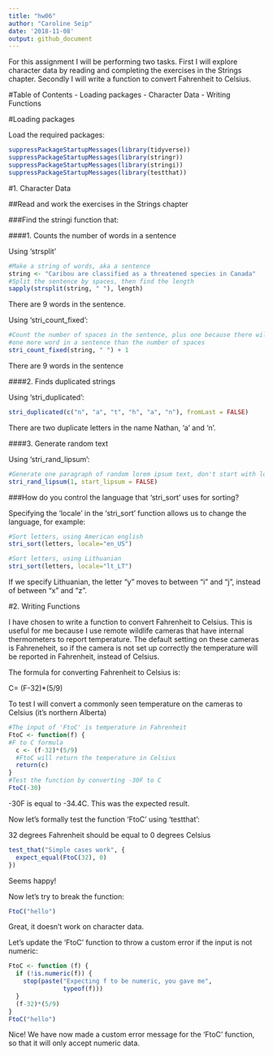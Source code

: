 ```yaml
---
title: "hw06"
author: "Caroline Seip"
date: '2018-11-08'
output: github_document
---
```


For this assignment I will be performing two tasks. First I will explore character data by reading and completing the exercises in the Strings chapter. Secondly I will write a function to convert Fahrenheit to Celsius.

#Table of Contents
- Loading packages
- Character Data
- Writing Functions

#Loading packages

Load the required packages:

```r
suppressPackageStartupMessages(library(tidyverse))
suppressPackageStartupMessages(library(stringr))
suppressPackageStartupMessages(library(stringi))
suppressPackageStartupMessages(library(testthat))
```

#1. Character Data

##Read and work the exercises in the Strings chapter

###Find the stringi function that:

####1. Counts the number of words in a sentence

Using 'strsplit'

```r
#Make a string of words, aka a sentence
string <- "Caribou are classified as a threatened species in Canada"
#Split the sentence by spaces, then find the length
sapply(strsplit(string, " "), length)
```
There are 9 words in the sentence.

Using 'stri_count_fixed':

```r
#Count the number of spaces in the sentence, plus one because there will always be 
#one more word in a sentence than the number of spaces
stri_count_fixed(string, " ") + 1
```
There are 9 words in the sentence

####2. Finds duplicated strings

Using 'stri_duplicated':

```r
stri_duplicated(c("n", "a", "t", "h", "a", "n"), fromLast = FALSE)
```
There are two duplicate letters in the name Nathan, 'a' and 'n'.

####3. Generate random text

Using 'stri_rand_lipsum':

```r
#Generate one paragraph of random lorem ipsum text, don't start with lorem ipsum
stri_rand_lipsum(1, start_lipsum = FALSE)
```

###How do you control the language that 'stri_sort' uses for sorting?

Specifying the 'locale' in the 'stri_sort' function allows us to change the language, for example:

```r
#Sort letters, using American english
stri_sort(letters, locale="en_US")
```

```r
#Sort letters, using Lithuanian
stri_sort(letters, locale="lt_LT")
```

If we specify Lithuanian, the letter "y" moves to between "i" and "j", instead of between "x" and "z".

#2. Writing Functions

I have chosen to write a function to convert Fahrenheit to Celsius. This is useful for me because I use remote wildlife cameras that have internal thermometers to report temperature. The default setting on these cameras is Fahreneheit, so if the camera is not set up correctly the temperature will be reported in Fahrenheit, instead of Celsius.

The formula for converting Fahrenheit to Celsius is:

C= (F-32)*(5/9)

To test I will convert a commonly seen temperature on the cameras to Celsius (it's northern Alberta)

```r
#The input of 'FtoC' is temperature in Fahrenheit
FtoC <- function(f) {
#F to C formula
  c <- (f-32)*(5/9)
  #FtoC will return the temperature in Celsius
  return(c)
}
#Test the function by converting -30F to C
FtoC(-30)
```
-30F is equal to -34.4C. This was the expected result.

Now let's formally test the function 'FtoC' using 'testthat':

32 degrees Fahrenheit should be equal to 0 degrees Celsius

```r
test_that("Simple cases work", {
  expect_equal(FtoC(32), 0)
})
```
Seems happy!

Now let's try to break the function:

```r
FtoC("hello")
```
Great, it doesn't work on character data.

Let's update the 'FtoC' function to throw a custom error if the input is not numeric:

```r
FtoC <- function (f) {
  if (!is.numeric(f)) {
    stop(paste("Expecting f to be numeric, you gave me",
               typeof(f)))
  }
  (f-32)*(5/9)
}
FtoC("hello")
```
Nice! We have now made a custom error message for the 'FtoC' function, so that it will only accept numeric data.


